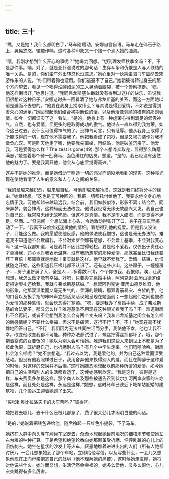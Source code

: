 ```yaml
---
---
---
```

title: 三十
---




“瞧，又是她！我什么都明白了，”马车刚启动，安娜自言自语。马车走在碎石子路上，晃晃悠悠，辘辘作响，这时各种印象又一个接一个涌入她的脑海。

“哦，我刚才想到什么开心的事呢？”她竭力回想。“想到理发师秋季金吗？不，不是那件事。噢，对了，就是亚什温说过的那句话：生存斗争和仇恨是人与人联结的唯一关系。是的，你们坐车外出转悠也没意思。”她心里对一伙乘坐驷马车显然去郊游作乐的人说。“你们带着狗也没用。你们逃避不了自己。”她朝彼得转过身去的那个方向望去，看见一个喝得烂醉如泥的工人晃动着脑袋，被一个警察拖走。“嗯，他这样倒很好，”她思忖道。“我同弗龙斯基伯爵就没有得到过这样的快乐，虽说我们很想过这种日子。”安娜这时头一回看清了她与弗龙斯基的关系，而这一方面她以前是避而不去想的。“他要在我身上捞取什么？与其说是得到爱情，不如说是得到虚荣心的满足。”她回想起他们结合初期他说的话，以及他活像驯顺的猎狗的那副表情。如今一切都证实了这一看法。“是的，他身上有一种虚荣心得到满足的倨傲神气。自然，也有爱情，但更多的是取得成功的傲气。他过去一直以得到我为荣。如今这已过去。没什么可值得神气的了。没神气可言，只有耻辱。他从我身上取得了所能取得的一切，现在他不需要我了。他把我看成了包袱，但是又竭力装作对我不做负心汉。可是昨天他走了嘴，他要我先离婚，再结婚，他是破釜沉舟了。他爱我，可是爱得怎么样？The zest is gone(49). 那个人想哗众取宠，显得那么踌躇满志，”她瞧着那个骑一匹赛马、面色绯红的店员，想道。“是的，我已经没有迷住他的魅力了。要是我离开他，他会从心底里觉得高兴。”

这并不是她的推测，而是她借助于照透一切的亮光而清晰地看到的现实。这种亮光现在使她看清了人生的意义和人与人之间的关系。

“我的爱越来越炽烈，越来越自私，可他却越来越冷漠，这就是我们终将分手的缘由，”她继续想。“这也是无可挽回的。我把一切都托付给他了，我要求他全身心地忘情于我。可他却越来越疏远我。结合前，我们如胶似漆，形影不离；结合后，同床异梦，貌合神离。这种局面无法改变。他说我经常无缘无故醋兴大发，我自己也对自己说，我常常无缘无故吃醋。但这不是真情。我不是堕入醋海，而是觉得不满足。然而……”倏忽间一个想法涌上心头，令她激动得张开了口，身子在马车里挪动了一下。“我真不该痴痴迷迷做他的情妇，奢想得到他的抚爱。但是我又没法子，只能这么做。我的愿望使他反感，他的做法使我憎恨，这也是毫无办法的。难道我不知道他不会欺骗我，不会对索罗金娜有意思，不会爱上基季，不会对我变心吗？这一切我都知道，可是我并不因此觉得轻松。要是他不爱我，仅仅出于责任心才善待我，违心地对我表示温存，没有我所想望的那种爱情，那就甚至比恨我还要坏千百倍！那简直就是地狱！事实就是这样。他早就不爱我了。爱情一结束，仇恨就随之开始。这些街道我压根儿都不认识了。还有这些小山，这些房子，一幢幢房子……房子里挤满了人，全是人……多得数不清，个个你恨我，我恨你。唉，让我想想，我怎么做才能有幸福。好吧，只要办完离婚手续，阿列克谢·亚历山德罗维奇把谢廖扎还给我，我就与弗龙斯基结婚。”一想起阿列克谢·亚历山德罗维奇，他的形象，他那双温柔而又毫无生气的、呆滞的眼睛，那双青筋暴突、白皙的手，他的口音以及扳手指的咔咔声立刻活龙活现地呈现在她面前；一想起他们之间也被称为爱情的那种感情，就会厌恶得打寒颤。“嗯，要是我办了离婚手续，成了弗龙斯基的合法妻子，那又怎么样？难道基季不用现在这种眼光看我了吗？不。难道谢廖扎不会再问，或者不会想到我怎么会有两个丈夫吗？我和弗龙斯基之间会有怎么样的新感情呢？不要什么幸福，但求不是痛苦，这行不行？不，不！”她现在毫不犹豫地回答自己。“不行！我们因为无法共同生活而分手，我使他不幸，他也让我不幸。改变他改变我都不可能。种种办法都试过了，螺丝拧得丝扣都坏了。哦，那个抱着婴孩的女要饭的！她以为别人会可怜她。难道我们这些人来到世上不都是为了彼此仇恨，既折磨自己，也折磨别人吗？有几个中学生走来，他们嘻嘻哈哈。谢廖扎会怎么样呢？”她不禁想道。“我过去以为，我是爱他的，并为自己这种爱而深受感动。但没有他我照样过日子，我用舍弃他来换得别人的爱，而且在陶醉于这种爱的时候，对这样的交换并不后悔。”这时她嫌恶地想起以前那种所谓的爱情。如今她把自己的生活和别人的生活都看透了，这使她感到欣喜。“我是这样，彼得是这样，车夫费奥多尔是这样，那个商人以及那些被通告召到伏尔加河两岸安家的人亦是这样，而且处处是这样，永远是这样，”她想，这时马车已驶近下城车站低矮的建筑物，几个搬运工迎着她跑了出来。

“买张到奥比拉洛夫卡的火车票吗？”彼得问。

她把要去哪儿、去干什么压根儿都忘了，费了很大劲儿才闹明白他的问话。

“是的，”她说着把钱包递给他。随后拎起一只红色小提袋，下了马车。

她挤在人群中向头等车厢候车室走去，渐渐地想起她目前境况的细枝末节和使她左右为难的种种打算。于是希望和绝望轮番向她那颗备受折磨、怦怦乱跳的心儿上的旧伤刺去。她坐在星状的沙发上等火车，厌恶地瞧着进进出出的人们（所有人她都讨厌），一会儿想象她到了那个车站，立即给他写信，以及写些什么，一会儿又想象他现在正向母亲抱怨自己的处境（他不理解她的痛苦），这时候她走进屋，她将对他说些什么。她时而又想，生活仍然会幸福的，她多么爱他，又多么恨他，心儿突突跳得有多么厉害。
